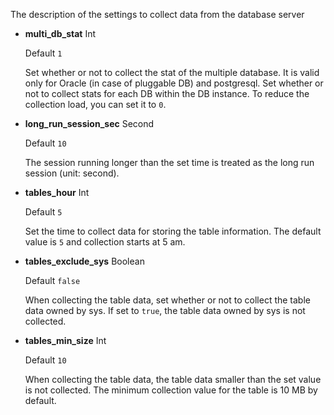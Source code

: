 The description of the settings to collect data from the database server

- **multi_db_stat** <span class='type'>Int</span>

  Default `1`

  Set whether or not to collect the stat of the multiple database. It is valid only for Oracle (in case of pluggable DB) and postgresql. Set whether or not to collect stats for each DB within the DB instance. To reduce the collection load, you can set it to `0`.

- **long_run_session_sec** <span class='type'>Second</span>

  Default `10`

  The session running longer than the set time is treated as the long run session (unit: second).

- **tables_hour** <span class='type'>Int</span>

  Default `5`

  Set the time to collect data for storing the table information. The default value is `5` and collection starts at 5 am.

- **tables_exclude_sys** <span class='type'>Boolean</span>

  Default `false`

  When collecting the table data, set whether or not to collect the table data owned by sys. If set to `true`, the table data owned by sys is not collected.

<InDoc product="oracle,tibero">

- **tables_min_size** <span class='type'>Int</span>

  Default `10`

  When collecting the table data, the table data smaller than the set value is not collected. The minimum collection value for the table is 10 MB by default.

</InDoc>
